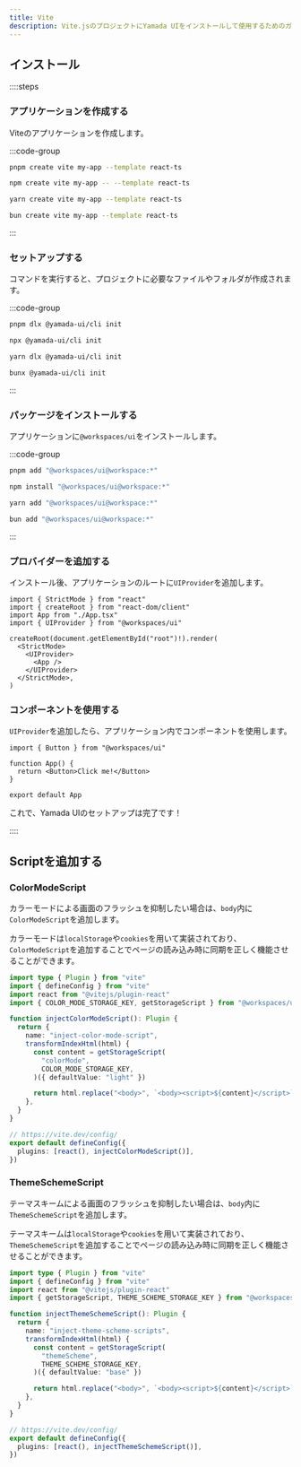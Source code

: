 ```yaml
---
title: Vite
description: Vite.jsのプロジェクトにYamada UIをインストールして使用するためのガイド。
---
```


## インストール

::::steps

### アプリケーションを作成する

Viteのアプリケーションを作成します。

:::code-group

```bash [pnpm]
pnpm create vite my-app --template react-ts
```

```bash [npm]
npm create vite my-app -- --template react-ts
```

```bash [yarn]
yarn create vite my-app --template react-ts
```

```bash [bun]
bun create vite my-app --template react-ts
```

:::

### セットアップする

コマンドを実行すると、プロジェクトに必要なファイルやフォルダが作成されます。

:::code-group

```bash [pnpm]
pnpm dlx @yamada-ui/cli init
```

```bash [npm]
npx @yamada-ui/cli init
```

```bash [yarn]
yarn dlx @yamada-ui/cli init
```

```bash [bun]
bunx @yamada-ui/cli init
```

:::

### パッケージをインストールする

アプリケーションに`@workspaces/ui`をインストールします。

:::code-group

```bash [pnpm]
pnpm add "@workspaces/ui@workspace:*"
```

```bash [npm]
npm install "@workspaces/ui@workspace:*"
```

```bash [yarn]
yarn add "@workspaces/ui@workspace:*"
```

```bash [bun]
bun add "@workspaces/ui@workspace:*"
```

:::

### プロバイダーを追加する

インストール後、アプリケーションのルートに`UIProvider`を追加します。

```tsx title="main.tsx" {4,8,10}
import { StrictMode } from "react"
import { createRoot } from "react-dom/client"
import App from "./App.tsx"
import { UIProvider } from "@workspaces/ui"

createRoot(document.getElementById("root")!).render(
  <StrictMode>
    <UIProvider>
      <App />
    </UIProvider>
  </StrictMode>,
)
```

### コンポーネントを使用する

`UIProvider`を追加したら、アプリケーション内でコンポーネントを使用します。

```tsx title="App.tsx" {1,4}
import { Button } from "@workspaces/ui"

function App() {
  return <Button>Click me!</Button>
}

export default App
```

これで、Yamada UIのセットアップは完了です！

::::

## Scriptを追加する

### ColorModeScript

カラーモードによる画面のフラッシュを抑制したい場合は、`body`内に`ColorModeScript`を追加します。

カラーモードは`localStorage`や`cookies`を用いて実装されており、`ColorModeScript`を追加することでページの読み込み時に同期を正しく機能させることができます。

```ts title="vite.config.ts" {1,4-18,22}
import type { Plugin } from "vite"
import { defineConfig } from "vite"
import react from "@vitejs/plugin-react"
import { COLOR_MODE_STORAGE_KEY, getStorageScript } from "@workspaces/ui"

function injectColorModeScript(): Plugin {
  return {
    name: "inject-color-mode-script",
    transformIndexHtml(html) {
      const content = getStorageScript(
        "colorMode",
        COLOR_MODE_STORAGE_KEY,
      )({ defaultValue: "light" })

      return html.replace("<body>", `<body><script>${content}</script>`)
    },
  }
}

// https://vite.dev/config/
export default defineConfig({
  plugins: [react(), injectColorModeScript()],
})
```

### ThemeSchemeScript

テーマスキームによる画面のフラッシュを抑制したい場合は、`body`内に`ThemeSchemeScript`を追加します。

テーマスキームは`localStorage`や`cookies`を用いて実装されており、`ThemeSchemeScript`を追加することでページの読み込み時に同期を正しく機能させることができます。

```ts title="vite.config.ts" {1,4-18,22}
import type { Plugin } from "vite"
import { defineConfig } from "vite"
import react from "@vitejs/plugin-react"
import { getStorageScript, THEME_SCHEME_STORAGE_KEY } from "@workspaces/ui"

function injectThemeSchemeScript(): Plugin {
  return {
    name: "inject-theme-scheme-scripts",
    transformIndexHtml(html) {
      const content = getStorageScript(
        "themeScheme",
        THEME_SCHEME_STORAGE_KEY,
      )({ defaultValue: "base" })

      return html.replace("<body>", `<body><script>${content}</script>`)
    },
  }
}

// https://vite.dev/config/
export default defineConfig({
  plugins: [react(), injectThemeSchemeScript()],
})
```
